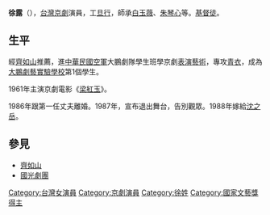 {{Unreferenced|time=2014-12-05T02:15:35+00:00}}

'''徐露'''（{{bd|1941年}}），[[台灣|台灣]][[京劇|京劇]]演員，工[[旦行|旦行]]，師承[[白玉薇|白玉薇]]、[[朱琴心|朱琴心]]等。[[基督徒|基督徒]]。

==生平==
經[[齊如山|齊如山]]推薦，進[[中華民國空軍|中華民國空軍]]大鵬劇隊學生班學京劇[[表演藝術|表演藝術]]，專攻[[青衣_(戏剧)|青衣]]，成為[[國立臺灣戲曲學院|大鵬劇藝實驗學校]]第1個學生。

1961年主演京劇電影《[[梁紅玉|梁紅玉]]》。

1986年跟第一任丈夫離婚。1987年，宣布退出舞台，告別觀眾。1988年嫁給[[沈之岳|沈之岳]]。

==參見==
*[[齊如山|齊如山]]
*[[國光劇團|國光劇團]]

[[Category:台灣女演員|Category:台灣女演員]]
[[Category:京劇演員|Category:京劇演員]]
[[Category:徐姓|Category:徐姓]]
[[Category:國家文藝獎得主|Category:國家文藝獎得主]]